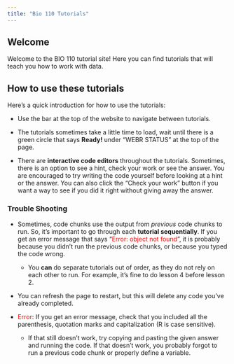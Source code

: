```yaml
---
title: "Bio 110 Tutorials"
---
```


## Welcome

Welcome to the BIO 110 tutorial site! Here you can find tutorials that will teach you how to work with data.

## How to use these tutorials

Here's a quick introduction for how to use the tutorials:

-   Use the bar at the top of the website to navigate between tutorials.

-   The tutorials sometimes take a little time to load, wait until there is a green circle that says **Ready!** under "WEBR STATUS" at the top of the page.

-   There are **interactive code editors** throughout the tutorials. Sometimes, there is an option to see a hint, check your work or see the answer. You are encouraged to try writing the code yourself before looking at a hint or the answer. You can also click the "Check your work" button if you want a way to see if you did it right without giving away the answer.

### Trouble Shooting

-   Sometimes, code chunks use the output from *previous* code chunks to run. So, it's important to go through each **tutorial sequentially**. If you get an error message that says "[Error: object not found]{style="color:red"}", it is probably because you didn't run the previous code chunks, or because you typed the code wrong.

    -   You **can** do separate tutorials out of order, as they do not rely on each other to run. For example, it's fine to do lesson 4 before lesson 2.

-   You can refresh the page to restart, but this will delete any code you've already completed.

-   [Error]{style="color:red"}: If you get an error message, check that you included all the parenthesis, quotation marks and capitalization (R is case sensitive).

    -   If that still doesn't work, try copying and pasting the given answer and running the code. If that doesn't work, you probably forgot to run a previous code chunk or properly define a variable.
